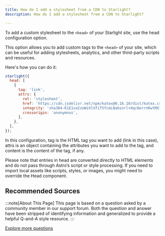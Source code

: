 ```yaml
---
title: How do I add a stylesheet from a CDN to Starlight?
description: How do I add a stylesheet from a CDN to Starlight?

---
```



To add a custom stylesheet to the `<head>` of your Starlight site, use the head configuration option.

This option allows you to add custom tags to the `<head>` of your site, which can be useful for adding stylesheets, analytics, and other third-party scripts and resources.

Here's how you can do it:

```js title ="astro.config.mjs"
starlight({
  head: [
    {
      tag: 'link',
      attrs: {
        rel: 'stylesheet',
        href: 'https://cdn.jsdelivr.net/npm/katex@0.16.10/dist/katex.css',
        integrity: 'sha384-K1E1xaIzoWihlXfiT5fcmLNabsnrl+dqc0errnRwtMX14tKRA9cCYNDGnXiHEZMs',
        crossorigin: 'anonymous',
      },
    },
  ],
});
```
In this configuration, tag is the HTML tag you want to add (link in this case), attrs is an object containing the attributes you want to add to the tag, and content is the content of the tag, if any.

Please note that entries in head are converted directly to HTML elements and do not pass through Astro’s script or style processing. If you need to import local assets like scripts, styles, or images, you might need to override the Head component.

## Recommended Sources

<CardGrid>
<LinkCard title="Starlight `head` configuration reference" href="https://starlight.astro.build/reference/configuration/#head" />
<LinkCard title="Custom CSS styles in Starlight" href="https://starlight.astro.build/guides/css-and-tailwind/#custom-css-styles" />
</CardGrid>


:::note[About This Page]
This page is based on a question asked by a community member in our support forum. Both the question and answer have been stripped of identifying information and generalized to provide a helpful Q-and-A style resource.
:::

<ReadMore>[Explore more questions](/en/community-resources/questions/)</ReadMore>